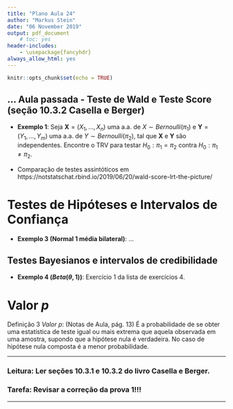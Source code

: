 ```yaml
---
title: "Plano Aula 24"
author: "Markus Stein"
date: "06 November 2019"
output: pdf_document
    # toc: yes
header-includes:
    - \usepackage{fancyhdr}
always_allow_html: yes
---
```

\addtolength{\headheight}{1.0cm} 
\pagestyle{fancyplain} 
\rhead{\includegraphics[height=1.5cm]{Logo-40-anos-estatistica.png}}
\lhead{\includegraphics[height=1.5cm]{logoIME60.jpg}}
\chead{UNIVERSIDADE FEDERAL DO RIO GRANDE DO SUL \\
INSTITUTO DE MATEMÁTICA E ESTATÍSTICA \\
DEPARTAMENTO DE ESTATÍSTICA \\
\vspace{0.3cm}
MAT02023 - INFERÊNCIA B - 2019/2
}
\renewcommand{\headrulewidth}{0pt} 


```r
knitr::opts_chunk$set(echo = TRUE)
```


## ... Aula passada - Teste de Wald e Teste Score (seção 10.3.2 Casella e Berger)
* **Exemplo 1**: Seja $\boldsymbol{X} = (X_1, \ldots, X_n)$ uma a.a. de $X \sim Bernoulli(\pi_1)$ e $\boldsymbol{Y} = (Y_1, \ldots, Y_m)$ uma a.a. de $Y \sim Bernoulli(\pi_2)$, tal que $\boldsymbol{X}$ e $\boldsymbol{Y}$ são independentes. Encontre o TRV para testar $H_0: \pi_1 = \pi_2$ contra $H_0: \pi_1 \neq \pi_2$.  

* Comparação de testes assintóticos em https://notstatschat.rbind.io/2019/06/20/wald-score-lrt-the-picture/


# Testes de Hipóteses e Intervalos de Confiança
* **Exemplo 3 (Normal 1 média bilateral)**: ... 


## Testes Bayesianos e intervalos de credibilidade
* **Exemplo 4 ($Beta(\theta, 1)$)**: Exercício 1 da lista de exercícios 4.


# Valor $p$
Definição 3 *Valor $p$*: (Notas de Aula, pág. 13) É a probabilidade de se obter uma estatística de teste igual ou
mais extrema que aquela observada em uma amostra, supondo que a hipótese nula é verdadeira. No caso de hipótese nula
composta é a menor probabilidade.


\vspace{1cm}

***
<!-- ### Tarefa: Fazer a lista 3 para entregar. -->
### Leitura: Ler seções 10.3.1 e 10.3.2 do livro Casella e Berger.

### Tarefa: Revisar a correção da prova 1!!!
***

<!-- pagina thomas - intervalos -->
<!-- https://notstatschat.rbind.io/2019/06/11/confidence-intervals-not-a-very-strong-property/ -->
<!-- https://notstatschat.rbind.io/2019/06/20/wald-score-lrt-the-picture/ -->

<!-- - writing design -->
<!-- - EM algorithm - git project and rmd; -->
<!-- - SES -->
<!-- - InfB -->
<!--   - marcar sala -->


<!-- explorar nivel e tamanho de testes -->
<!-- explorar nível de confiança e cobertura do intervalo  -->
<!-- fazer questões da prova... teste bayesiano por intervalo??? ver questões que faltaram ser abordadaqs na prova -->


<!-- discussão p-valor??? leituras ...debora mayo... -->
<!-- ### Discussão: Controvérsia sobre Significância Estatística e Valor $p$   -->
<!-- * *Scientists rise up against statistical significance* (https://www.nature.com/articles/d41586-019-00857-9)   -->
<!--     + Idéia de Fisher sobre verossimilhança e testes de significância? Já dizia isso. (livro do Fisher "Statistical Methods and Scientific Inference", pgs. 72 e 35)    -->
<!--     + Significado de probabilidade (Fisher, pg. 32) -->
<!--     + **Verossimilhança** *versus* **probabilidade**.   -->

<!-- \vspace{0.5cm} -->

<!-- * (Artigo recente 3 páginas) *Why are p-Values Controversial?*   -->
<!--     + (https://amstat.tandfonline.com/doi/full/10.1080/00031305.2016.1277161#.XaSPy_dRduQ)    -->

<!-- \vspace{0.5cm} -->

<!-- * (Artigo bastante completo) *Statistical tests, P values, confidence intervals, and power: a guide to misinterpretations.*   -->
<!--     + (https://www.ncbi.nlm.nih.gov/pubmed/27209009)     -->

<!-- \vspace{0.5cm} -->

<!-- * (Artigo recente 3 páginas) *Are confidence intervals better termed “uncertainty intervals”?*   -->
<!--     + (https://www.bmj.com/content/bmj/366/bmj.l5381.full.pdf)    -->

<!-- Debora Mayo -->
<!-- https://errorstatistics.com/2019/06/17/the-2019-asa-guide-to-p-values-and-statistical-significance-dont-say-what-you-dont-mean-some-recommendations/ -->


<!-- lista 4 - pegar lista 5 e 6 da marcia-->
<!-- - razão de verossimilhanças monótona -->
<!-- - valor $p$ ...exercicios do casella esta estensos -->
<!-- - testes como intervalos... -->
<!-- - testes bayesianos -->

<!-- lista 5 - pegar exercicios da lista 3 -->
<!-- - teste assintóticos -->
<!-- - TRV para diferenças, razões -->
<!-- - intervalos e testes -->

<!-- lista 6 -->
<!-- - Teste bayesianos -->
<!-- - https://rpubs.com/ulamht/470151 -->
<!-- - http://web.stanford.edu/class/stats200/Lecture20.pdf -->




<!-- aula 28 -->
<!-- - Testes assintóticos -->



